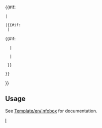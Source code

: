 {{#if:{{{header|}}}
 |<tr><th colspan="2" class="{{{class|}}}" style="text-align:center; {{{headerstyle|}}}">{{{header}}}</th></tr>
 |{{#if:{{{data|}}}
  |<tr class="{{{rowclass|}}}">{{#if:{{{label|}}}
   |<th style="text-align:left; {{{labelstyle|}}}">{{{label}}}</th>
    <td class="{{{class|}}}" style="{{{datastyle|}}}">
   |<td colspan="2" class="{{{class|}}}" style="text-align:center; {{{datastyle|}}}">
  }}{{{data}}}</td></tr>
 }}
}}<noinclude>
== Usage ==
See [[Template/en/Infobox]] for documentation.

[[Category:en/Templates|I]]</noinclude>